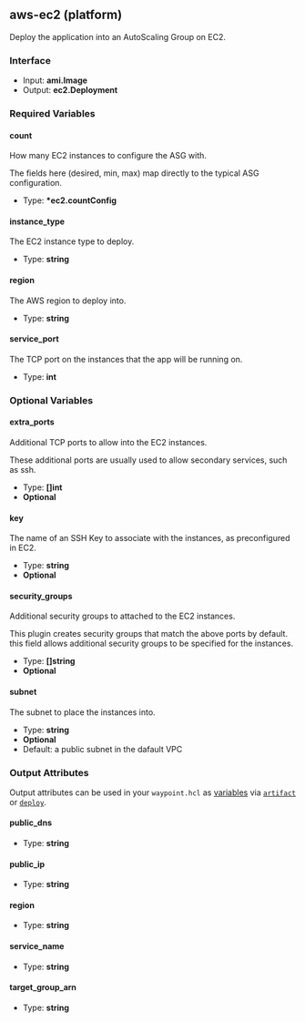 ## aws-ec2 (platform)

Deploy the application into an AutoScaling Group on EC2.

### Interface

- Input: **ami.Image**
- Output: **ec2.Deployment**

### Required Variables

#### count

How many EC2 instances to configure the ASG with.

The fields here (desired, min, max) map directly to the typical ASG configuration.

- Type: **\*ec2.countConfig**

#### instance_type

The EC2 instance type to deploy.

- Type: **string**

#### region

The AWS region to deploy into.

- Type: **string**

#### service_port

The TCP port on the instances that the app will be running on.

- Type: **int**

### Optional Variables

#### extra_ports

Additional TCP ports to allow into the EC2 instances.

These additional ports are usually used to allow secondary services, such as ssh.

- Type: **[]int**
- **Optional**

#### key

The name of an SSH Key to associate with the instances, as preconfigured in EC2.

- Type: **string**
- **Optional**

#### security_groups

Additional security groups to attached to the EC2 instances.

This plugin creates security groups that match the above ports by default. this field allows additional security groups to be specified for the instances.

- Type: **[]string**
- **Optional**

#### subnet

The subnet to place the instances into.

- Type: **string**
- **Optional**
- Default: a public subnet in the dafault VPC

### Output Attributes

Output attributes can be used in your `waypoint.hcl` as [variables](/docs/waypoint-hcl/variables) via [`artifact`](/docs/waypoint-hcl/variables/artifact) or [`deploy`](/docs/waypoint-hcl/variables/deploy).

#### public_dns

- Type: **string**

#### public_ip

- Type: **string**

#### region

- Type: **string**

#### service_name

- Type: **string**

#### target_group_arn

- Type: **string**
